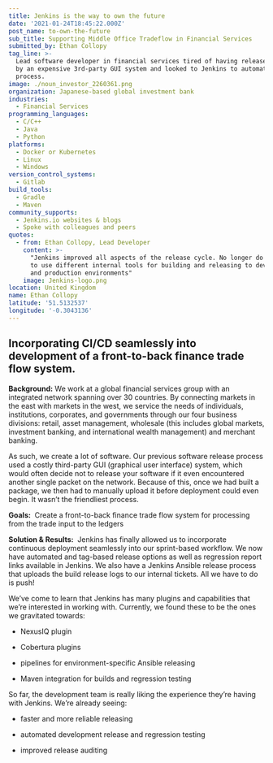 ```yaml
---
title: Jenkins is the way to own the future
date: '2021-01-24T18:45:22.000Z'
post_name: to-own-the-future
sub_title: Supporting Middle Office Tradeflow in Financial Services
submitted_by: Ethan Collopy
tag_line: >-
  Lead software developer in financial services tired of having releases held up
  by an expensive 3rd-party GUI system and looked to Jenkins to automate the
  process.
image: ./noun_investor_2260361.png
organization: Japanese-based global investment bank
industries:
  - Financial Services
programming_languages:
  - C/C++
  - Java
  - Python
platforms:
  - Docker or Kubernetes
  - Linux
  - Windows
version_control_systems:
  - Gitlab
build_tools:
  - Gradle
  - Maven
community_supports:
  - Jenkins.io websites & blogs
  - Spoke with colleagues and peers
quotes:
  - from: Ethan Collopy, Lead Developer
    content: >-
      "Jenkins improved all aspects of the release cycle. No longer do we have
      to use different internal tools for building and releasing to development
      and production environments"
    image: Jenkins-logo.png
location: United Kingdom
name: Ethan Collopy
latitude: '51.5132537'
longitude: '-0.3043136'
---
```

## Incorporating CI/CD seamlessly into development of a front-to-back finance trade flow system.

**Background:** We work at a global financial services group with an integrated network spanning over 30 countries. By connecting markets in the east with markets in the west, we service the needs of individuals, institutions, corporates, and governments through our four business divisions: retail, asset management, wholesale (this includes global markets, investment banking, and international wealth management) and merchant banking.

As such, we create a lot of software. Our previous software release process used a costly third-party GUI (graphical user interface) system, which would often decide not to release your software if it even encountered another single packet on the network. Because of this, once we had built a package, we then had to manually upload it before deployment could even begin. It wasn’t the friendliest process.

**Goals:**  Create a front-to-back finance trade flow system for processing from the trade input to the ledgers

<Testimonal idx="0" />

**Solution & Results:**  Jenkins has finally allowed us to incorporate continuous deployment seamlessly into our sprint-based workflow. We now have automated and tag-based release options as well as regression report links available in Jenkins. We also have a Jenkins Ansible release process that uploads the build release logs to our internal tickets. All we have to do is push!

We’ve come to learn that Jenkins has many plugins and capabilities that we’re interested in working with. Currently, we found these to be the ones we gravitated towards:

-   NexusIQ plugin

-   Cobertura plugins

-   pipelines for environment-specific Ansible releasing

-   Maven integration for builds and regression testing

So far, the development team is really liking the experience they’re having with Jenkins. We’re already seeing:

-   faster and more reliable releasing

-   automated development release and regression testing

-   improved release auditing
